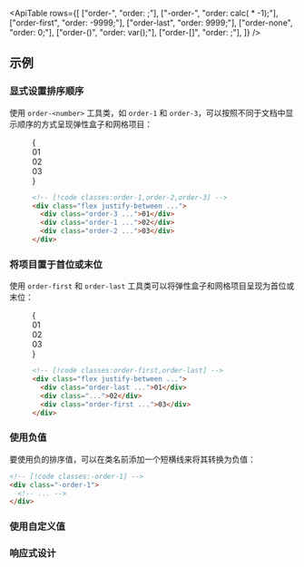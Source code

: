 

<ApiTable
  rows={[
    ["order-<number>", "order: <number>;"],
    ["-order-<number>", "order: calc(<number> * -1);"],
    ["order-first", "order: -9999;"],
    ["order-last", "order: 9999;"],
    ["order-none", "order: 0;"],
    ["order-(<custom-property>)", "order: var(<custom-property>);"],
    ["order-[<value>]", "order: <value>;"],
  ]}
/>

## 示例

### 显式设置排序顺序

使用 `order-<number>` 工具类，如 `order-1` 和 `order-3`，可以按照不同于文档中显示顺序的方式呈现弹性盒子和网格项目：

<Figure>

<Example>
  {
    <div className="flex justify-between font-mono text-sm leading-6 font-bold text-white">
      <div className="order-3 flex h-14 w-14 items-center justify-center rounded-lg bg-sky-500">01</div>
      <div className="order-1 flex h-14 w-14 items-center justify-center rounded-lg bg-sky-500">02</div>
      <div className="order-2 flex h-14 w-14 items-center justify-center rounded-lg bg-sky-500">03</div>
    </div>
  }
</Example>

```html
<!-- [!code classes:order-1,order-2,order-3] -->
<div class="flex justify-between ...">
  <div class="order-3 ...">01</div>
  <div class="order-1 ...">02</div>
  <div class="order-2 ...">03</div>
</div>
```

</Figure>

### 将项目置于首位或末位

使用 `order-first` 和 `order-last` 工具类可以将弹性盒子和网格项目呈现为首位或末位：

<Figure>

<Example>
  {
    <div className="flex justify-between font-mono text-sm leading-6 font-bold text-white">
      <div className="order-last flex h-14 w-14 items-center justify-center rounded-lg bg-fuchsia-500">01</div>
      <div className="flex h-14 w-14 items-center justify-center rounded-lg bg-fuchsia-500">02</div>
      <div className="order-first flex h-14 w-14 items-center justify-center rounded-lg bg-fuchsia-500">03</div>
    </div>
  }
</Example>

```html
<!-- [!code classes:order-first,order-last] -->
<div class="flex justify-between ...">
  <div class="order-last ...">01</div>
  <div class="...">02</div>
  <div class="order-first ...">03</div>
</div>
```

</Figure>

### 使用负值

要使用负的排序值，可以在类名前添加一个短横线来将其转换为负值：

```html
<!-- [!code classes:-order-1] -->
<div class="-order-1">
  <!-- ... -->
</div>
```

### 使用自定义值

<UsingACustomValue utility="order" value="min(var(--total-items),10)" />

### 响应式设计

<ResponsiveDesign property="order" defaultClass="order-first" featuredClass="order-last" />